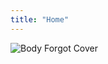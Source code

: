 ```yaml
---
title: "Home"
---
```


![Body Forgot Cover](9798992578812.jpg){fig-alt="Cover image of The Body Forgot Book.  Image of the front cover of The Body Forgot showing the characters.  Left to right Mr. Flores, a middle aged mexican-american with a blue shirt tucked into grey pants, a bals head, and an ostemy bag standing with hands in pockets.  Aunt Casey a white adult with long brown hair and bangs, waving and wearing a green jumpsuit and blue shirt.  Rohan, a young indian boy with blue glasses a red shirt with white sleeves and purple shorts.  Alisha a young black girl with a blue bow in a bun, hearing aids, a blood sugar monitor patch and a pink dress with a flower on it.  And Sheila, a young white girl with curly red hair sitting in a wheelchair and waving, wearing a purple t shirt and pink pants. "}
<!-- insert a photo of the cover 
link where to buy 
media appearances 
online events -->

